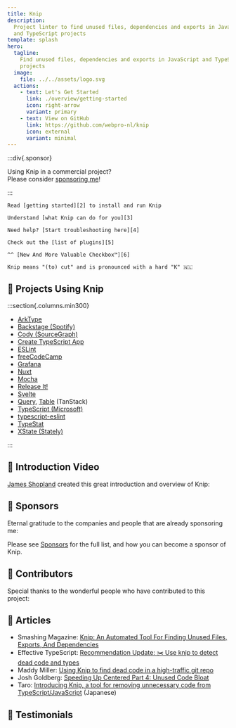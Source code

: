 ```yaml
---
title: Knip
description:
  Project linter to find unused files, dependencies and exports in JavaScript
  and TypeScript projects
template: splash
hero:
  tagline:
    Find unused files, dependencies and exports in JavaScript and TypeScript
    projects
  image:
    file: ../../assets/logo.svg
  actions:
    - text: Let's Get Started
      link: ./overview/getting-started
      icon: right-arrow
      variant: primary
    - text: View on GitHub
      link: https://github.com/webpro-nl/knip
      icon: external
      variant: minimal
---
```



:::div{.sponsor}

Using Knip in a commercial project?<br />Please consider [sponsoring me][1]!

:::

<CardGrid stagger>
  <Card title="Getting Started" icon="rocket">

    Read [getting started][2] to install and run Knip

  </Card>

  <Card title="Why Use Knip?" icon="approve-check">

    Understand [what Knip can do for you][3]

  </Card>

  <Card title="Troubleshooting" icon="warning">

    Need help? [Start troubleshooting here][4]

  </Card>

  <Card title="Plugins" icon="list-format">

    Check out the [list of plugins][5]

  </Card>

  <Card title="Works with checker.ts" icon="approve-check">

    ^^ [New And More Valuable Checkbox™️][6]

  </Card>

  <Card title="/'knɪp/" icon="translate">

    Knip means "(to) cut" and is pronounced with a hard "K" 🇳🇱

  </Card>
</CardGrid>

## 🧡 Projects Using Knip

:::section{.columns.min300}

- [ArkType][7]
- [Backstage (Spotify)][8]
- [Cody (SourceGraph)][9]
- [Create TypeScript App][10]
- [ESLint][11]
- [freeCodeCamp][12]
- [Grafana][13]
- [Nuxt][14]
- [Mocha][29]
- [Release It!][15]
- [Svelte][16]
- [Query][17], [Table][18] (TanStack)
- [TypeScript (Microsoft)][19]
- [typescript-eslint][20]
- [TypeStat][21]
- [XState (Stately)][22]

:::

## 🧡 Introduction Video

[James Shopland][23] created this great introduction and overview of Knip:

<YouTube id="uhEkgWt-pUM" />

## 🧡 Sponsors

Eternal gratitude to the companies and people that are already sponsoring me:

<Sponsors direction="row" showAll={false} />

Please see [Sponsors][1] for the full list, and how you can become a sponsor of
Knip.

## 🧡 Contributors

Special thanks to the wonderful people who have contributed to this project:

<Contributors />

## 🧡 Articles

- Smashing Magazine: [Knip: An Automated Tool For Finding Unused Files, Exports,
  And Dependencies][24]
- Effective TypeScript: [Recommendation Update: ✂️ Use knip to detect dead code
  and types][25]
- Maddy Miller: [Using Knip to find dead code in a high-traffic git repo][26]
- Josh Goldberg: [Speeding Up Centered Part 4: Unused Code Bloat][27]
- Taro: [Introducing Knip, a tool for removing unnecessary code from
  TypeScript/JavaScript][28] (Japanese)

## 🧡 Testimonials

<Tweets />

[1]: ./sponsors
[2]: ./overview/getting-started.mdx
[3]: ./explanations/why-use-knip.md
[4]: ./guides/troubleshooting.md
[5]: ./reference/plugins.md
[6]: https://x.com/robpalmer2/status/1805502964435505559
[7]: https://github.com/arktypeio/arktype
[8]: https://github.com/backstage/backstage
[9]: https://github.com/sourcegraph/cody
[10]: https://github.com/JoshuaKGoldberg/create-typescript-app
[11]: https://github.com/eslint/eslint
[12]: https://github.com/freeCodeCamp/freeCodeCamp
[13]: https://github.com/grafana/grafana
[14]: https://github.com/nuxt/nuxt
[15]: https://github.com/release-it/release-it
[16]: https://github.com/sveltejs/svelte
[17]: https://github.com/TanStack/query
[18]: https://github.com/TanStack/table
[19]: https://github.com/microsoft/TypeScript
[20]: https://github.com/typescript-eslint/typescript-eslint
[21]: https://github.com/JoshuaKGoldberg/TypeStat
[22]: https://github.com/statelyai/xstate
[23]: https://www.jamesshopland.com
[24]:
  https://www.smashingmagazine.com/2023/08/knip-automated-tool-find-unused-files-exports-dependencies/
[25]: https://effectivetypescript.com/2023/07/29/knip/
[26]: https://madelinemiller.dev/blog/knip-dead-code/
[27]:
  https://www.joshuakgoldberg.com/blog/speeding-up-centered-part-4-unused-code-bloat/
[28]: https://tech.basemachina.jp/entry/introduction-knip
[29]: https://github.com/mochajs/mocha
